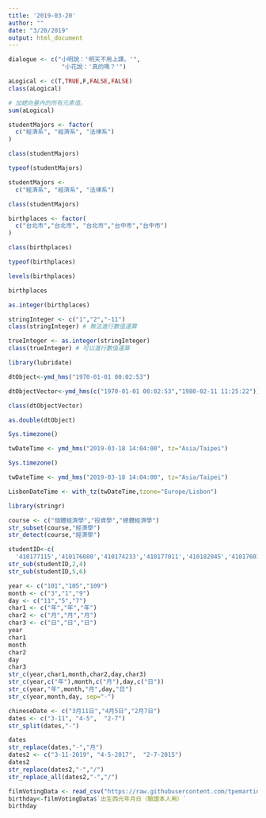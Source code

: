 ```yaml
---
title: '2019-03-20'
author: ""
date: "3/20/2019"
output: html_document
---
```



```r
dialogue <- c("小明說：'明天不用上課。'",
               "小花說：'真的嗎？'")
```


```r
aLogical <- c(T,TRUE,F,FALSE,FALSE)
class(aLogical)
```


```r
# 加總向量內的所有元素值。
sum(aLogical)
```

```r
studentMajors <- factor(
  c("經濟系", "經濟系", "法律系")
)
```

```r
class(studentMajors)
```

```r
typeof(studentMajors)
```

```r
studentMajors <- 
  c("經濟系", "經濟系", "法律系")

```

```r
class(studentMajors)
```

```r
birthplaces <- factor(
  c("台北市","台北市", "台北市","台中市","台中市")
)
```

```r
class(birthplaces)
```

```r
typeof(birthplaces)
```

```r
levels(birthplaces)
```

```r
birthplaces
```


```r
as.integer(birthplaces)
```


```r
stringInteger <- c("1","2","-11")
class(stringInteger) # 無法進行數值運算
```

```r
trueInteger <- as.integer(stringInteger)
class(trueInteger) # 可以進行數值運算
```

```r
library(lubridate)
```

```r
dtObject<-ymd_hms("1970-01-01 00:02:53") 
```


```r
dtObjectVector<-ymd_hms(c("1970-01-01 00:02:53","1980-02-11 11:25:22"))
```


```r
class(dtObjectVector)
```


```r
as.double(dtObject)
```

```r
Sys.timezone()
```

```r
twDateTime <- ymd_hms("2019-03-18 14:04:00", tz="Asia/Taipei")
```

```r
Sys.timezone()
```

```r
twDateTime <- ymd_hms("2019-03-18 14:04:00", tz="Asia/Taipei")
```


```r
LisbonDateTime <- with_tz(twDateTime,tzone="Europe/Lisbon")
```

```r
library(stringr)
```


```r
course <- c("個體經濟學","投資學","總體經濟學")
str_subset(course,"經濟學")
str_detect(course,"經濟學")
```

```r
studentID<-c(
  '410177115','410176080','410174233','410177011','410182045','410176014')
str_sub(studentID,2,4)
str_sub(studentID,5,6)
```
```r
year <- c("101","105","109")
month <- c("3","1","9")
day <- c("11","5","7")
char1 <- c("年","年","年")
char2 <- c("月","月","月")
char3 <- c("日","日","日")
year
char1
month
char2
day 
char3
str_c(year,char1,month,char2,day,char3)
str_c(year,c("年"),month,c("月"),day,c("日"))
str_c(year,"年",month,"月",day,"日")
str_c(year,month,day, sep="-")
```

```r
chineseDate <- c("3月11日","4月5日","2月7日")
dates <- c("3-11", "4-5",  "2-7")
str_split(dates,"-")
```

```r
dates
str_replace(dates,"-","月")
dates2 <- c("3-11-2019", "4-5-2017",  "2-7-2015")
dates2
str_replace(dates2,"-","/")
str_replace_all(dates2,"-","/")
```


```r
filmVotingData <- read_csv("https://raw.githubusercontent.com/tpemartin/github-data/master/%E7%AC%AC%E4%B8%89%E5%B1%86%E7%B6%93%E6%BF%9F%E6%92%AD%E5%AE%A2%E7%AB%B6%E8%B3%BD%E5%8F%83%E8%B3%BD%E4%BD%9C%E5%93%81%E6%8A%95%E7%A5%A8%E7%B5%90%E6%9E%9C%E6%A8%A3%E6%9C%AC%20-%20Sheet1.csv")
birthday<-filmVotingData$`出生西元年月日（驗證本人用）`
birthday
```











